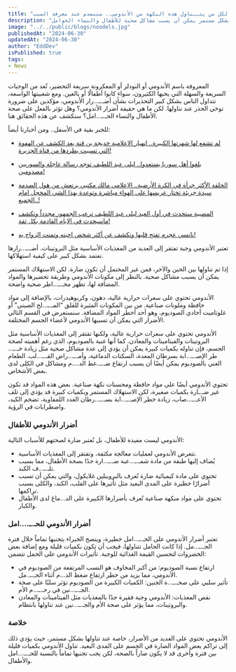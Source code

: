 ```yaml
---
title: "خذو حذركم لكل من يتــناول هذه النكهة من الأندومي.. ستنصدم عند معرفة السبب"
description: "تحذر المقالة من أضرار تناول الأندومي بسبب مكوناتها الضارة مثل غلوتاميت أحادي الصوديوم والمواد الحافظة. تتناول الأندومي بشكل مستمر يمكن أن يسبب مشاكل صحية للأطفال والنساء الحوامل."
image: "../../public/blogs/noodels.jpg"
publishedAt: "2024-06-30"
updatedAt: "2024-06-30"
author: "EddDev"
isPublished: true
tags:
- News
---
```



المعروفة باسم الأندومي أو النودلز أو المعكرونة سريعة التحضير، تُعد من الوجبات السريعة والسهلة التي يحبها الكثيرون، سواء كانوا أطفالًا أو بالغين. ومع شعبيتها الواسعة، تتداول الناس بشكل كبير التحذيرات بشأن أضـ.ـ…رار الأندومي، مؤكدين على ضرورة توخي الحذر عند تناولها. لكن ما هي حقيقة أضرار الأندومي؟ وهل تؤثر بالفعل على صحة الأطفال والنساء الحـ.ـ…امل؟ سنكشف عن هذه الحقائق هنا.

للخبر بقية في الأسفل.. ومن أخبارنا أيضاً:

- [لم تشفع لها شهرتها الكبيرة.. اڼهيار الاعلامية خديجة بن قنة بعد الكشف عن الهفوة التي تسببت بطردها من قناة الجزيرة!](https://techhubtalks.pro/blogs/khadija-ben-qenna-a-journey-of-triumphs-and-challenges)

- [بلغوا أهل سوريا يستعدوا.. ليلى عبد اللطيف توجه رسالة عاجلة والسوريين مصدومين!](https://techhubtalks.pro/blogs/abdelatif-syria)

- [الحلقة الأكثر جرأة في الكرة الأرضية.. الإعلامي مالك مكتبي يرتعش من هول الصدمة سيدة جريئة تختار عريسها على الهواء مباشرة وتوعدة بهذا الشي المخجل امام الجميع..!](https://techhubtalks.pro/blogs/watch)

- [المصيبة ستحدث في أول العيد ليلى عبد اللطيف ترعب الجمهور مجدداً وتكشف ماسيحدث في الايام القادمة بكل ثقة!](https://techhubtalks.pro/blogs/abdel-latif-now)

- [نانسي عجرم تفتح قلبها وتكشف عن أكثر شخص احبته وتمنت الزواج به!](https://techhubtalks.pro/blogs/nancy)

تعتبر الأندومي وجبة تفتقر إلى العديد من المغذيات الأساسية مثل البروتينات. أضـ.ـ…رارها تعتمد بشكل كبير على كيفية استهلاكها.

إذا تم تناولها بين الحين والآخر، فمن غير المحتمل أن تكون ضارة. لكن الاستهلاك المستمر يمكن أن يسبب مشاكل صحية. بالنظر إلى مكونات الأندومي وطريقة تحضيرها والمواد المضافة لها، تظهر مخـ.ـ…اطر صحية واضحة.

الأندومي تحتوي على سعرات حرارية عالية، دهون، وكربوهيدرات، بالإضافة إلى مواد حافظة وملونات صناعية. من بين المكونات المثيرة للقلق “المـ.ـ…لح الصيني” أو غلوتاميت أحادي الصوديوم، وهو أحد أخطر المواد المضافة. سنستعرض في القسم التالي الأضرار التي يمكن أن تسببها الأندومي لأعضاء الجسم المختلفة.

الأندومي تحتوي على سعرات حرارية عالية، ولكنها تفتقر إلى المغذيات الأساسية مثل البروتينات والفيتامينات والمعادن. كما أنها غنية بالصوديوم، الذي رغم أهميته لصحة الجسم، فإن تناوله بكميات كبيرة يمكن أن يؤدي إلى عدة مشاكل صحية مثل زيادة خـ.ـ…طر الإصـ.ـ…ابة بسرطان المعدة، السكتات الدماغية، وأمـ.ـ…راض القـ.ـ…لب. الطعام الغني بالصوديوم يمكن أيضًا أن يسبب ارتفاع ضـ.ـ..غط الد….م ومشاكل في الكلى لدى بعض الأشخاص.

تحتوي الأندومي أيضًا على مواد حافظة ومحسنات نكهة صناعية. بعض هذه المواد قد تكون غير ضـ.ـارة بكميات صغيرة، لكن الاستهلاك المستمر وبكميات كبيرة قد يؤدي إلى تلف الأعـ.ـ…صاب، زيادة خطر الإصـ.ـ…ابة بسـ.ـ…رطان الغدد اللمفاوية، تضخم الكبد، واضطرابات في الرؤية.

### أضرار الأندومي للأطفال

الأندومي ليست مفيدة للأطفال، بل تُعتبر ضارة لصحتهم للأسباب التالية:

- تتعرض الأندومي لعمليات معالجة مكثفة، وتفتقر إلى المغذيات الأساسية.
- يُضاف إليها طبقة من مادة شمـ.ـ…عية ضـ.ـ…ارة جدًا بصحة الأطفال، مما يسبب تلـ.ـ…ف الكبد.
- تحتوي على مادة كيميائية ضارة تُعرف بالبروبيلين غلايكول، والتي يمكن أن تسبب أضرارًا خطيرة على المدى البعيد مثل تأثيرها على القلب، الكبد، والكلى بسبب تراكمها.
- تحتوي على مواد منكهة صناعية تُعرف بأضرارها الكبيرة على الد…ماغ لدى الأطفال والكبار.

### أضرار الأندومي للحـ.ـ….امل

تعتبر أضرار الأندومي على الحـ.ـ…امل خطيرة، وينصح الخبراء بتجنبها تماماً خلال فترة الحـ.ـ…مل. إذا كانت الحامل تتناولها، فيجب أن تكون بكميات قليلة ومع إضافة بعض الخضروات لتحسين القيمة الغذائية للوجبة. تأثيرات الأندومي على الحمل تتضمن:

- ارتفاع نسبة الصوديوم: من أكبر المخاوف هو النسب المرتفعة من الصوديوم في الأندومي، مما يزيد من خطر ارتفاع ضغط الد…م أثناء الحـ.ـ..مل.
- تأثير سلبي على صحـ.ـ…ة الجنين: الكميات الكبيرة من الصوديوم تؤثر سلبًا على صحة الجـ.ـ…نين في رحـ.ـ…م الأم.
- نقص المغذيات: الأندومي وجبة فقيرة جدًا بالمغذيات مثل الفيتامينات والمعادن والبروتينات، مما يؤثر على صحة الأم والجـ.ـ…نين عند تناولها بانتظام.

### خلاصة

الأندومي تحتوي على العديد من الأضرار، خاصة عند تناولها بشكل مستمر، حيث يؤدي ذلك إلى تراكم بعض المواد الضارة في الجسم على المدى البعيد. تناول الأندومي بكميات قليلة بين فترة وأخرى قد لا يكون ضاراً بالصحة، لكن يجب تجنبها تماماً بالنسبة للحـ.ـ….امل والأطفال.
